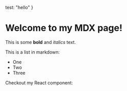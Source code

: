 
  test: "hello"
}


<TeleGramCall />
<NavBar />

# Welcome to my MDX page!
 
This is some **bold** and _italics_ text.
 
This is a list in markdown:
 
- One
- Two
- Three
 
Checkout my React component:
 
<MyComponent data={metadata} />
